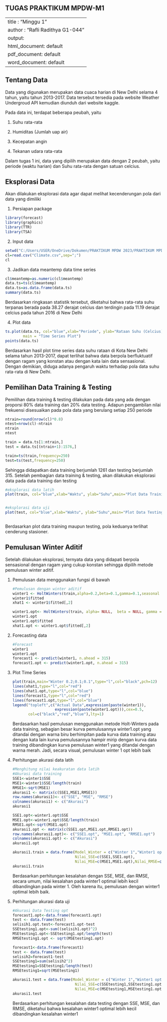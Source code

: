 ## TUGAS PRAKTIKUM MPDW-M1

---
title : "Minggu 1"
author : "Rafli Radithya G1-044"
output:
  html_document: default
  pdf_document: default
  word_document: default
---

## Tentang Data

Data yang digunakan merupakan data cuaca harian di New Delhi selama 4 tahun, yaitu tahun 2013-2017. Data tersebut tersedia pada website Weather Undergroud API kemudian diunduh dari website kaggle.

Pada data ini, terdapat beberapa peubah, yaitu

1.  Suhu rata-rata

2.  Humiditas (Jumlah uap air)

3.  Kecepatan angin

4.  Tekanan udara rata-rata

Dalam tugas 1 ini, data yang dipilih merupakan data dengan 2 peubah, yaitu periode (waktu harian) dan Suhu rata-rata dengan satuan celcius.

## Eksplorasi Data

Akan dilakukan eksplorasi data agar dapat melihat kecenderungan pola dari data yang dimiliki

1.  Persiapan package

```r
library(forecast)
library(graphics)
library(TTR)
library(TSA)

```

2.  Input data

```r

setwd("C:/Users/USER/OneDrive/Dokumen/PRAKTIKUM MPDW 2023/PRAKTIKUM MPDW 2023/pertemuan1")
cl=read.csv("Climate.csv",sep=";")
cl

```

3.  Jadikan data meantemp data time series

```r
cl$meantemp=as.numeric(cl$meantemp)
data.ts=ts(cl$meantemp)
data.ts=as.data.frame(data.ts)
summary(data.ts)

```

Berdasarkan ringkasan statistik tersebut, diketahui bahwa rata-rata suhu terpanas berada pada 38.27 derajat celcius dan terdingin pada 11.19 derajat celcius pada tahun 2016 di New Delhi

4.  Plot data

```r
ts.plot(data.ts, col="blue",xlab="Periode", ylab="Rataan Suhu (Celcius)", 
        main = "Time Series Plot")
points(data.ts)
```

Berdasarkan hasil plot time series data suhu rataan di Kota New Delhi selama tahun 2013-2017, dapat terlihat bahwa data berpola berfluktuatif dengan ragam yang konstan atau dengan kata lain data sensasional. Dengan demikian, diduga adanya pengaruh waktu terhadap pola data suhu rata-rata di New Delhi.

## Pemilihan Data Training & Testing

Pemilihan data training & testing dilakukan pada data yang ada dengan proporsi 80% data training dan 20% data testing. Adapun pengambilan nilai frekuensi disesuaikan pada pola data yang berulang setiap 250 periode

```r
ntrain=round(nrow(cl)*0.8)
ntest=nrow(cl)-ntrain
ntrain
ntest

train = data.ts[1:ntrain,]
test = data.ts[(ntrain+1):1576,]

train=ts(train,frequency=250)
test=ts(test,frequency=250)

```

Sehingga didapatkan data training berjumlah 1261 dan testing berjumlah 315. Setelah pembagian data training & testing, akan dilakukan eksplorasi data pada data training dan testing

```r
#eksplorasi data latih
plot(train, col="blue",xlab="Waktu", ylab="Suhu",main="Plot Data Training")


#eksplorasi data uji
plot(test, col="blue",xlab="Waktu", ylab="Suhu",main="Plot Data Testing")



```

Berdasarkan plot data training maupun testing, pola keduanya terlihat cenderung stasioner.

## Pemulusan Winter Aditif

Setelah dilakukan eksplorasi, ternyata data yang didapati berpola sensasional dengan ragam yang cukup konstan sehingga dipilih metode pemulusan winter aditif.

1.  Pemulusan data menggunakan fungsi di bawah

    ```r
    #Pemulusan dengan winter aditif 
    winter1 <- HoltWinters(train,alpha=0.2,beta=0.1,gamma=0.1,seasonal = "additive")
    winter1$fitted
    xhat1 <- winter1$fitted[,2]

    winter1.opt<- HoltWinters(train, alpha= NULL,  beta = NULL, gamma = NULL, seasonal = "additive")
    winter1.opt
    winter1.opt$fitted
    xhat1.opt <- winter1.opt$fitted[,2]
    ```

2.  Forecasting data

    ```r
    #Forecast
    winter1
    winter1.opt
    forecast1 <- predict(winter1, n.ahead = 315)
    forecast1.opt <- predict(winter1.opt, n.ahead = 315)
    ```

3.  Plot Time Series

    ```r
    plot(train,main="Winter 0.2;0.1;0.1",type="l",col="black",pch=12)
    lines(xhat1,type="l",col="red")
    lines(xhat1.opt,type="l",col="blue")
    lines(forecast1,type="l",col="red")
    lines(forecast1.opt,type="l",col="blue")
    legend("topleft",c("Actual Data",expression(paste(winter1)),
                       expression(paste(winter1.opt))),cex=0.5,
           col=c("black","red","blue"),lty=1)
    ```

    Berdasarkan hasil pemulusan menggunakan metode Holt-Winters pada data training, sebagian besar kurva pemulusannya winter1.opt yang ditandai dengan warna biru berhimpitan pada kurva data training atau dengan kata lain kurva pemulusannya hampir mirip dengan kurva data training dibandingkan kurva pemulusan winter1 yang ditandai dengan warna merah. Jadi, secara visual, pemulusan winter 1 opt lebih baik

4.  Perhitungan akurasi data latih

    ```r
    #Menghitung nilai keakuratan data latih
    #Akurasi data training
    SSE1<-winter1$SSE
    MSE1<-winter1$SSE/length(train)
    RMSE1<-sqrt(MSE1)
    akurasi1 <- matrix(c(SSE1,MSE1,RMSE1))
    row.names(akurasi1)<- c("SSE", "MSE", "RMSE")
    colnames(akurasi1) <- c("Akurasi")
    akurasi1

    SSE1.opt<-winter1.opt$SSE
    MSE1.opt<-winter1.opt$SSE/length(train)
    RMSE1.opt<-sqrt(MSE1.opt)
    akurasi1.opt <- matrix(c(SSE1.opt,MSE1.opt,RMSE1.opt))
    row.names(akurasi1.opt)<- c("SSE1.opt", "MSE1.opt", "RMSE1.opt")
    colnames(akurasi1.opt) <- c("Akurasi")
    akurasi1.opt

    akurasi1.train = data.frame(Model_Winter = c("Winter 1","Winter1 optimal"),
                                Nilai_SSE=c(SSE1,SSE1.opt),
                                Nilai_MSE=c(MSE1,MSE1.opt),Nilai_RMSE=c(RMSE1,RMSE1.opt))
    akurasi1.train
    ```

    Berdasarkan perhitungan kesalahan dengan SSE, MSE, dan RMSE, secara umum, nilai kesalahan pada winter1 optimal lebih kecil dibandingkan pada winter 1. Oleh karena itu, pemulusan dengan winter1 optimal lebih baik.

5.  Perhitungan akurasi data uji

    ```r
    #Akurasi Data Testing opt
    forecast1.opt<-data.frame(forecast1.opt)
    test <- data.frame(test)
    selisih1.opt.test<-forecast1.opt-test
    SSEtesting1.opt<-sum((selisih1.opt)^2)
    MSEtesting1.opt<-SSEtesting1.opt/length(test)
    RMSEtesting1.opt <- sqrt(MSEtesting1.opt)

    forecast1<-data.frame(forecast1)
    test <- data.frame(test)
    selisih2=forecast1-test
    SSEtesting1=sum(selisih2^2)
    MSEtesting1=SSEtesting1/length(test)
    RMSEtesting1=sqrt(MSEtesting1)

    akurasi1.test = data.frame(Model_Winter = c("Winter 1","Winter1 optimal"),
                                Nilai_SSE=c(SSEtesting1,SSEtesting1.opt),
                                Nilai_MSE=c(MSEtesting1,MSEtesting1.opt),Nilai_RMSE=c(RMSEtesting1,RMSEtesting1.opt))
    akurasi1.test

    ```

    Berdasarkan perhitungan kesalahan data testing dengan SSE, MSE, dan RMSE, diketahui bahwa kesalahan winter1 optimal lebih kecil dibandingkan kesalahan winter1
